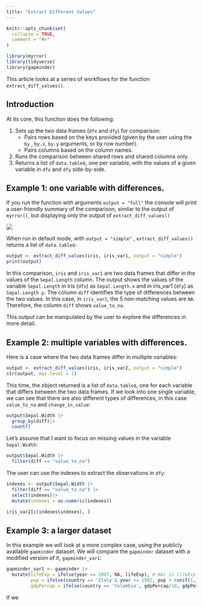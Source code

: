 ```yaml
---
title: "Extract Different Values"
---
```


```r
knitr::opts_chunk$set(
  collapse = TRUE,
  comment = "#>"
)
```

```r
library(myrror)
library(tidyverse)
library(gapminder)
```

This article looks at a series of workflows for the function `extract_diff_values()`. 

## Introduction
At its core, this function does the following:

1.  Sets up the two data frames (`dfx` and `dfy`) for comparison:
    -   Pairs rows based on the keys provided (given by the user using the `by` , `by.x`, `by.y` arguments, or by row number).
    -   Pairs columns based on the column names.
2.  Runs the comparison between shared rows and shared columns only.
3.  Returns a list of `data.table`s, one per variable, with the values of a given variable in `dfx` and `dfy` side-by-side.

## Example 1: one variable with differences.

If you run the function with arguments `output = "full"` the console will print a user-friendly summary of the comparison, similar to the output of `myrror()`, but displaying only the output of `extract_diff_values()`

![](images/extract_diff_values_basic.gif)

When run in default mode, with `output = "simple"` , `extract_diff_values()` returns a list of `data.table`s:

```r
output <- extract_diff_values(iris, iris_var1, output = "simple")
print(output)
```

In this comparison, `iris` and `iris_var1` are two data frames that differ in the values of the `Sepal.Length` column. The output shows the values of the variable `Sepal.Length` in iris (`dfx`) as `Sepal.Length.x` and in iris_var1 (`dfy`) as `Sepal.Length.y`. The column `diff` identifies the type of differences between the two values. In this case, in `iris_var1`, the 5 non-matching values are `NA`. Therefore, the column `diff` shows `value_to_na`.

This output can be manipulated by the user to explore the differences in more detail. 

## Example 2: multiple variables with differences.

Here is a case where the two data frames differ in multiple variables: 

```r
output <- extract_diff_values(iris, iris_var2, output = "simple")
str(output, max.level = 1)
```
This time, the object returned is a list of `data.table`s, one for each variable that differs between the two data frames. If we look into one single variable, we can see that there are also different types of differences, in this case `value_to_na` and `change_in_value`:

```r
output$Sepal.Width |>
  group_by(diff)|>
  count()
```
Let's assume that I want to focus on missing values in the variable `Sepal.Width`:
```r
output$Sepal.Width |>
  filter(diff == "value_to_na")
```
The user can use the indexes to extract the observations in `dfy`:

```r
indexes <- output$Sepal.Width |>
  filter(diff == "value_to_na") |>
  select(indexes)|>
  mutate(indexes = as.numeric(indexes))

iris_var2[c(indexes$indexes), ]
```
## Example 3: a larger dataset

In this example we will look at a more complex case, using the publicly available `gapminder` dataset. We will compare the `gapminder` dataset with a modified version of it, `gapminder_var1`:

```r
gapminder_var1 <- gapminder |>
  mutate(lifeExp = ifelse(year == 2007, NA, lifeExp), # NAs in lifeExp for one year
         pop = ifelse(country == 'Italy'& year >= 1992, pop + runif(1,1, 10), pop), # Errors in pop
         gdpPercap = ifelse(country == 'Colombia', gdpPercap/10, gdpPercap)) # Errors in gdpPercap
```

If we 
